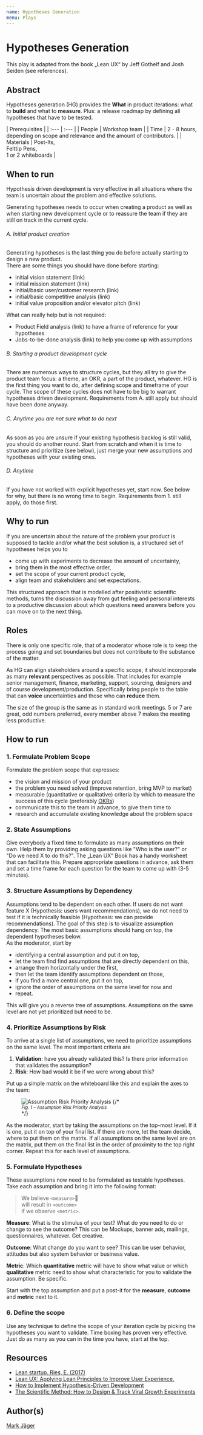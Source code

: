 ```yaml
---
name: Hypotheses Generation
menu: Plays
---
```


# Hypotheses Generation
This play is adapted from the book „Lean UX“ by Jeff Gothelf
and Josh Seiden (see references). 

## Abstract
Hypotheses generation (HG) provides the **What** in product iterations: what to **build** and what to **measure**. 
Plus: a release roadmap by defining all hypotheses that have to be tested. 

| Prerequisites |
| :--- | :--- |
| People | Workshop team |
| Time | 2 - 8 hours, depending on scope and relevance and the amount of contributors.  |
| Materials | Post-Its, <br />Felttip Pens, <br />1 or 2 whiteboards |

## When to run
Hypothesis driven development is very effective in all situations where the team is uncertain about the problem and effective solutions. 

Generating hypotheses needs to occur when creating a product as well as when starting new development cycle or to reassure the team if they are still on track in the current cycle.

###### A. Initial product creation
Generating hypotheses is the last thing you do before actually starting to design a new product.  
There are some things you should have done before starting:
- initial vision statement (link)
- initial mission statement (link)
- initial/basic user/customer research (link)
- initial/basic competitive analysis (link)
- initial value proposition and/or elevator pitch (link)

What can really help but is not required:
- Product Field analysis (link) to have a frame of reference for your hypotheses
- Jobs-to-be-done analysis (link) to help you come up with assumptions

###### B. Starting a product development cycle  
There are numerous ways to structure cycles, but they all try to give the product team focus: a theme, an OKR, a part of the product, whatever. 
HG is the first thing you want to do, after defining scope and timeframe of your cycle. 
The scope of these cycles does not have to be big to warrant hypotheses driven development. 
Requirements from A. still apply but should have been done anyway. 

###### C. Anytime you are not sure what to do next  
As soon as you are unsure if your existing hypothesis backlog is still valid, you should do another round. 
Start from scratch and when it is time to structure and prioritize (see below), just merge your new assumptions and hypotheses with your existing ones. 

###### D. Anytime  
If you have not worked with explicit hypotheses yet, start now. 
See below for why, but there is no wrong time to begin. 
Requirements from 1. still apply, do those first. 


## Why to run
If you are uncertain about the nature of the problem your product is supposed to tackle and/or what the best solution is, a structured set of hypotheses helps you to 
- come up with experiments to decrease the amount of uncertainty, 
- bring them in the most effective order,
- set the scope of your current product cycle, 
- align team and stakeholders and set expectations. 

This structured approach that is modelled after positivistic scientific methods, turns the discussion away from gut feeling and personal interests to a productive discussion about which questions need answers before you can move on to the next thing. 

## Roles
There is only one specific role, that of a moderator whose role is to keep the process going and set boundaries but does not contribute to the substance of the matter. 

As HG can align stakeholders around a specific scope, it should incorporate as many **relevant** perspectives as possible. That includes for example senior management, finance, marketing, support, sourcing, designers and of course development/production. Specifically bring people to the table that can **voice** uncertainties and those who can **reduce** them. 

The size of the group is the same as in standard work meetings. 5 or 7 are great, odd numbers preferred, every member above 7 makes the meeting less productive. 

## How to run 

### 1. Formulate Problem Scope
Formulate the problem scope that expresses: 
- the vision and mission of your product
- the problem you need solved (improve retention, bring MVP to market)
- measurable (quantitative or qualitative) criteria by which to measure the success of this cycle (preferably [OKRs](link))
- communicate this to the team in advance, to give them time to
- research and accumulate existing knowledge about the problem space

### 2. State Assumptions
Give everybody a fixed time to formulate as many assumptions on their own. Help them by providing asking questions like "Who is the user?" or "Do we need X to do this?". The „Lean UX“ Book has a handy worksheet that can facilitate this. Prepare appropriate questions in advance, ask them and set a time frame for each question for the team to come up with (3-5 minutes). 

### 3. Structure Assumptions by Dependency
Assumptions tend to be dependent on each other. 
If users do not want feature X (Hypothesis: users want recommendations), we do not need to test if it is technically feasible (Hypothesis: we can provide recommendations). 
The goal of this step is to visualize assumption dependency. 
The most basic assumptions should hang on top, the dependent hypotheses below.  
As the moderator, start by

- identifying a central assumption and put it on top,
- let the team find find assumptions that are directly dependent on this, 
- arrange them horizontally under the first, 
- then let the team identify assumptions dependent on those, 
- if you find a more central one, put it on top, 
- ignore the order of assumptions on the same level for now and
- repeat. 

This will give you a reverse tree of assumptions. Assumptions on the same level are not yet prioritized but need to be. 

### 4. Prioritize Assumptions by Risk
To arrive at a single list of assumptions, we need to prioritize assumptions on the same level. The most important criteria are

1. **Validation**: have you already validated this? Is there prior information that validates the assumption? 
2. **Risk**: How bad would it be if we were wrong about this? 

Put up a simple matrix on the whiteboard like this and explain the axes to the team:

<figure>
    <img style={{ maxWidth: '100%' }} src="/public/images/ASSUMPTION_RISK_PRIORITY.svg" alt="Assumption Risk Priority Analysis" />
    {/* <figcaption style={{ opacity: 0.5 }}><small><i>Fig. 1 – Assumption Risk Priority Analysis</i></small></figcaption> */}
</figure>

As the moderator, start by taking the assumptions on the top-most level. If it is one, put it on top of your final list. If there are more, let the team decide, where to put them on the matrix. If all assumptions on the same level are on the matrix, put them on the final list in the order of proximity to the top right corner. Repeat this for each level of assumptions. 

### 5. Formulate Hypotheses
These assumptions now need to be formulated as testable hypotheses. Take each assumption and bring it into the following format: 

> We believe `<measure>`  
> will result in `<outcome>`  
> if we observe `<metric>`.

**Measure**: What is the stimulus of your test? What do you need to do or change to see the outcome? This can be Mockups, banner ads, mailings, questionnaires, whatever. Get creative. 

**Outcome**: What change do you want to see? This can be user behavior, attitudes but also system behavior or business value. 

**Metric**: Which **quantitative** metric will have to show what value or which **qualitative** metric need to show what characteristic for you to validate the assumption. Be specific. 

Start with the top assumption and put a post-it for the **measure**, **outcome** and **metric** next to it. 

### 6. Define the scope
Use any technique to define the scope of your iteration cycle by picking the hypotheses you want to validate. Time boxing has proven very effective. Just do as many as you can in the time you have, start at the top. 

## Resources
- [Lean startup. Ries, E. (2017)](https://en.wikipedia.org/wiki/The_Lean_Startup)
- [Lean UX: Applying Lean Principles to Improve User Experience. ](http://www.jeffgothelf.com/lean-ux-book/)
- [How to Implement Hypothesis-Driven Development](https://barryoreilly.com/2013/10/21/how-to-implement-hypothesis-driven-development/)
- [The Scientific Method: How to Design & Track Viral Growth Experiments](https://www.youtube.com/watch?v=0APJlxMjPw4)

## Author(s)
[Mark Jäger](http://jaeger.digital)